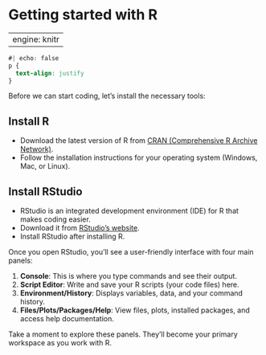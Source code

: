 # Getting started with R

---
engine: knitr
---

```css
#| echo: false
p {
  text-align: justify
}
```

Before we can start coding, let's install the necessary tools:

## Install R

-   Download the latest version of R from [CRAN (Comprehensive R Archive Network)](https://cran.r-project.org/).
-   Follow the installation instructions for your operating system (Windows, Mac, or Linux).

## Install RStudio

-   RStudio is an integrated development environment (IDE) for R that makes coding easier.
-   Download it from [RStudio's website](https://posit.co/download/rstudio/).
-   Install RStudio after installing R.

Once you open RStudio, you'll see a user-friendly interface with four main panels:

1.  **Console**: This is where you type commands and see their output.
2.  **Script Editor**: Write and save your R scripts (your code files) here.
3.  **Environment/History**: Displays variables, data, and your command history.
4.  **Files/Plots/Packages/Help**: View files, plots, installed packages, and access help documentation.

Take a moment to explore these panels. They'll become your primary workspace as you work with R.

```R

```

